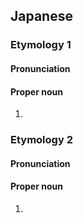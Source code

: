 ==Japanese==

===Etymology 1===
{{ja-kanjitab|こう|さか|yomi=j}}

====Pronunciation====
{{ja-pron|こうさか|y=j}}

====Proper noun====
{{ja-pos|proper|こうさか}}

# {{surname|lang=ja}}

===Etymology 2===
{{ja-kanjitab|たか|さか|yomi=k}}

====Pronunciation====
{{ja-pron|たかさか|y=k}}

====Proper noun====
{{ja-pos|proper|たかさか}}

# {{surname|lang=ja}}